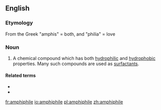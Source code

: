 ==English==
{{wikipedia}}

===Etymology===
From the Greek "amphis" = both, and "philia" = love

===Noun===
{{en-noun}}

# {{lb|en|chemistry}} A chemical compound which has both [[hydrophilic]] and [[hydrophobic]] properties. Many such compounds are used as [[surfactant]]s.

====Related terms====
* {{l|en|amphiphilic}}
* {{l|en|amphipathic}}

[[fr:amphiphile]]
[[io:amphiphile]]
[[pl:amphiphile]]
[[zh:amphiphile]]